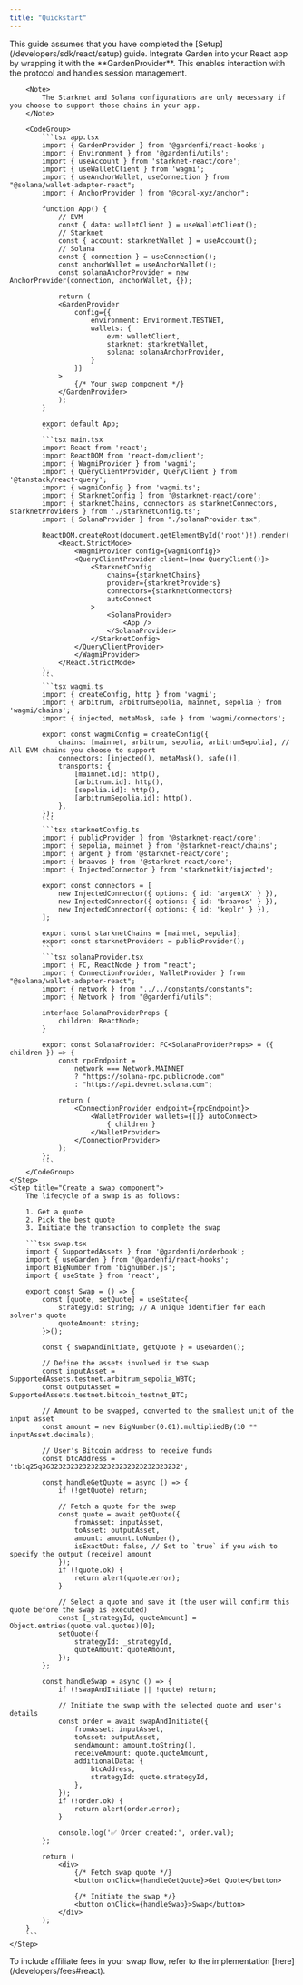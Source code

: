 ```yaml
---
title: "Quickstart"
---
```


<Steps>
    <Step title="Prerequistes">
        This guide assumes that you have completed the [Setup](/developers/sdk/react/setup) guide.
    </Step>
    <Step title="Setup your React app">
        Integrate Garden into your React app by wrapping it with the **GardenProvider**. This enables interaction with the protocol and handles session management.

        <Note>
            The Starknet and Solana configurations are only necessary if you choose to support those chains in your app.
        </Note>

        <CodeGroup>
            ```tsx app.tsx
            import { GardenProvider } from '@gardenfi/react-hooks';
            import { Environment } from '@gardenfi/utils';
            import { useAccount } from 'starknet-react/core';
            import { useWalletClient } from 'wagmi';
            import { useAnchorWallet, useConnection } from "@solana/wallet-adapter-react";
            import { AnchorProvider } from "@coral-xyz/anchor";

            function App() {
                // EVM
                const { data: walletClient } = useWalletClient();
                // Starknet
                const { account: starknetWallet } = useAccount();
                // Solana
                const { connection } = useConnection();
                const anchorWallet = useAnchorWallet();
                const solanaAnchorProvider = new AnchorProvider(connection, anchorWallet, {});

                return (
                <GardenProvider
                    config={{
                        environment: Environment.TESTNET,
                        wallets: {
                            evm: walletClient,
                            starknet: starknetWallet,
                            solana: solanaAnchorProvider,
                        }
                    }}
                >
                    {/* Your swap component */}
                </GardenProvider>
                );
            }

            export default App;
            ```
            ```tsx main.tsx
            import React from 'react';
            import ReactDOM from 'react-dom/client';
            import { WagmiProvider } from 'wagmi';
            import { QueryClientProvider, QueryClient } from '@tanstack/react-query';
            import { wagmiConfig } from 'wagmi.ts';
            import { StarknetConfig } from '@starknet-react/core';
            import { starknetChains, connectors as starknetConnectors, starknetProviders } from './starknetConfig.ts';
            import { SolanaProvider } from "./solanaProvider.tsx";

            ReactDOM.createRoot(document.getElementById('root')!).render(
                <React.StrictMode>
                    <WagmiProvider config={wagmiConfig}>
                    <QueryClientProvider client={new QueryClient()}>
                        <StarknetConfig
                            chains={starknetChains}
                            provider={starknetProviders}
                            connectors={starknetConnectors}
                            autoConnect
                        >
                            <SolanaProvider>
                                <App />
                            </SolanaProvider>
                        </StarknetConfig>
                    </QueryClientProvider>
                    </WagmiProvider>
                </React.StrictMode>
            );
            ```
            ```tsx wagmi.ts
            import { createConfig, http } from 'wagmi';
            import { arbitrum, arbitrumSepolia, mainnet, sepolia } from 'wagmi/chains';
            import { injected, metaMask, safe } from 'wagmi/connectors';

            export const wagmiConfig = createConfig({
                chains: [mainnet, arbitrum, sepolia, arbitrumSepolia], // All EVM chains you choose to support
                connectors: [injected(), metaMask(), safe()],
                transports: {
                    [mainnet.id]: http(),
                    [arbitrum.id]: http(),
                    [sepolia.id]: http(),
                    [arbitrumSepolia.id]: http(),
                },
            });
            ```
            ```tsx starknetConfig.ts
            import { publicProvider } from '@starknet-react/core';
            import { sepolia, mainnet } from '@starknet-react/chains';
            import { argent } from '@starknet-react/core';
            import { braavos } from '@starknet-react/core';
            import { InjectedConnector } from 'starknetkit/injected';

            export const connectors = [
                new InjectedConnector({ options: { id: 'argentX' } }),
                new InjectedConnector({ options: { id: 'braavos' } }),
                new InjectedConnector({ options: { id: 'keplr' } }),
            ];

            export const starknetChains = [mainnet, sepolia];
            export const starknetProviders = publicProvider();
            ```
            ```tsx solanaProvider.tsx
            import { FC, ReactNode } from "react";
            import { ConnectionProvider, WalletProvider } from "@solana/wallet-adapter-react";
            import { network } from "../../constants/constants";
            import { Network } from "@gardenfi/utils";

            interface SolanaProviderProps {
                children: ReactNode;
            }

            export const SolanaProvider: FC<SolanaProviderProps> = ({ children }) => {
                const rpcEndpoint =
                    network === Network.MAINNET
                    ? "https://solana-rpc.publicnode.com"
                    : "https://api.devnet.solana.com";

                return (
                    <ConnectionProvider endpoint={rpcEndpoint}>
                        <WalletProvider wallets={[]} autoConnect>
                            { children }
                        </WalletProvider>
                    </ConnectionProvider>
                );
            };
            ```
        </CodeGroup>
    </Step>
    <Step title="Create a swap component">
        The lifecycle of a swap is as follows:

        1. Get a quote
        2. Pick the best quote
        3. Initiate the transaction to complete the swap

        ```tsx swap.tsx
        import { SupportedAssets } from '@gardenfi/orderbook';
        import { useGarden } from '@gardenfi/react-hooks';
        import BigNumber from 'bignumber.js';
        import { useState } from 'react';

        export const Swap = () => {
            const [quote, setQuote] = useState<{
                strategyId: string; // A unique identifier for each solver's quote
                quoteAmount: string;
            }>();

            const { swapAndInitiate, getQuote } = useGarden();

            // Define the assets involved in the swap
            const inputAsset = SupportedAssets.testnet.arbitrum_sepolia_WBTC;
            const outputAsset = SupportedAssets.testnet.bitcoin_testnet_BTC;

            // Amount to be swapped, converted to the smallest unit of the input asset
            const amount = new BigNumber(0.01).multipliedBy(10 ** inputAsset.decimals);

            // User's Bitcoin address to receive funds
            const btcAddress = 'tb1q25q3632323232323232323232323232323232';

            const handleGetQuote = async () => {
                if (!getQuote) return;

                // Fetch a quote for the swap
                const quote = await getQuote({
                    fromAsset: inputAsset,
                    toAsset: outputAsset,
                    amount: amount.toNumber(),
                    isExactOut: false, // Set to `true` if you wish to specify the output (receive) amount
                });
                if (!quote.ok) {
                    return alert(quote.error);
                }

                // Select a quote and save it (the user will confirm this quote before the swap is executed)
                const [_strategyId, quoteAmount] = Object.entries(quote.val.quotes)[0];
                setQuote({
                    strategyId: _strategyId,
                    quoteAmount: quoteAmount,
                });
            };

            const handleSwap = async () => {
                if (!swapAndInitiate || !quote) return;

                // Initiate the swap with the selected quote and user's details
                const order = await swapAndInitiate({
                    fromAsset: inputAsset,
                    toAsset: outputAsset,
                    sendAmount: amount.toString(),
                    receiveAmount: quote.quoteAmount,
                    additionalData: {
                        btcAddress,
                        strategyId: quote.strategyId,
                    },
                });
                if (!order.ok) {
                    return alert(order.error);
                }

                console.log('✅ Order created:', order.val);
            };

            return (
                <div>
                    {/* Fetch swap quote */}
                    <button onClick={handleGetQuote}>Get Quote</button>

                    {/* Initiate the swap */}
                    <button onClick={handleSwap}>Swap</button>
                </div>
            );
        }
        ```
    </Step>
</Steps>

<Note>
  To include affiliate fees in your swap flow, refer to the implementation [here](/developers/fees#react).
</Note>
